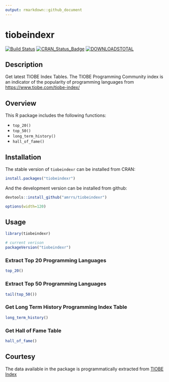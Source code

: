 ```yaml
---
output: rmarkdown::github_document
---
```


# tiobeindexr

[![Build Status](https://travis-ci.org/amrrs/tiobeindexr.svg?branch=master)](https://travis-ci.org/amrrs/tiobeindexr) [![CRAN\_Status\_Badge](http://www.r-pkg.org/badges/version/tiobeindexr)](https://cran.r-project.org/package=tiobeindexr) [![DOWNLOADSTOTAL](https://cranlogs.r-pkg.org/badges/grand-total/tiobeindexr)](https://cranlogs.r-pkg.org/badges/grand-total/tiobeindexr)

## Description

Get latest TIOBE Index Tables. The TIOBE Programming Community index is an indicator of the popularity of programming languages from <https://www.tiobe.com/tiobe-index/>

## Overview

This R package includes the following functions:

* `top_20()`
* `top_50()`
* `long_term_history()`
* `hall_of_fame()`

## Installation

The stable version of `tiobeindexr` can be installed from CRAN:


```r
install.packages("tiobeindexr")
```

And the development version can be installed from github:

```r
devtools::install_github("amrrs/tiobeindexr")
```

```r
options(width=120)
```

## Usage

```r
library(tiobeindexr)

# current verison
packageVersion("tiobeindexr")

```

### Extract Top 20 Programming Languages

```r
top_20()
```

### Extract Top 50 Programming Languages

```r
tail(top_50())
```

### Get Long Term History Programming Index Table

```r
long_term_history()
```

### Get Hall of Fame Table

```r
hall_of_fame()
```


## Courtesy

The data available in the package is programmatically extracted from 
[TIOBE Index](https://www.tiobe.com/tiobe-index/)
